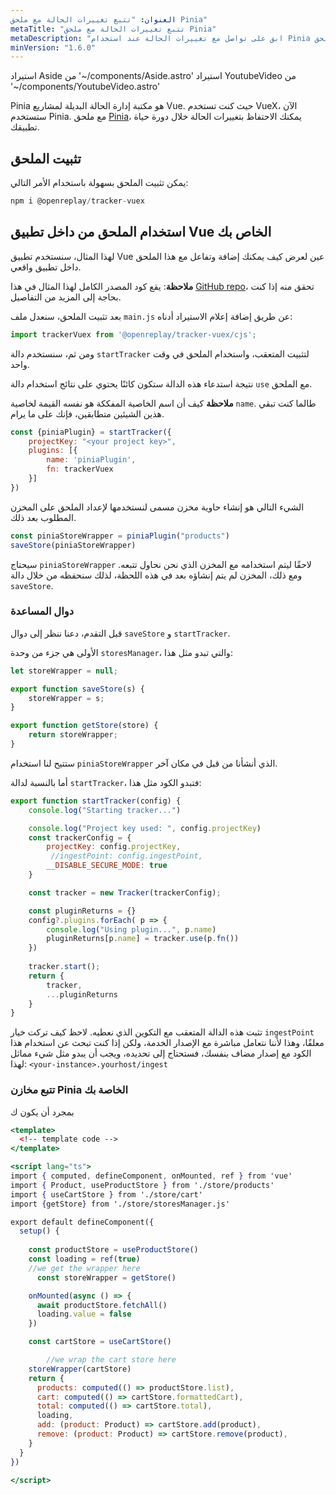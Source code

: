 ```yaml
---
العنوان: "تتبع تغييرات الحالة مع ملحق Pinia"
metaTitle: "تتبع تغييرات الحالة مع ملحق Pinia"
metaDescription: "ابق على تواصل مع تغييرات الحالة عند استخدام Pinia مع ملحق Pinia"
minVersion: "1.6.0"
---
```

استيراد Aside من '~/components/Aside.astro'
استيراد YoutubeVideo من '~/components/YoutubeVideo.astro'

<YoutubeVideo title="مشاهدة كيفية تتبع الحالة مع Pinia"
  description="إذا لم تكن تحب القراءة، يمكنك اتباع هذا الفيديو التعليمي الذي يوضح لك كيفية تتبع حالة تطبيقات Vue الخاصة بك عند استخدام Pinia"
  videoURL="https://youtu.be/0TE5dfzz4-c"
/>

Pinia هو مكتبة إدارة الحالة البديلة لمشاريع Vue. حيث كنت تستخدم VueX، الآن ستستخدم Pinia. مع ملحق [Pinia](/plugins/pinia)، يمكنك الاحتفاظ بتغييرات الحالة خلال دورة حياة تطبيقك.

## تثبيت الملحق

يمكن تثبيت الملحق بسهولة باستخدام الأمر التالي:


```jsx
npm i @openreplay/tracker-vuex
```


## استخدام الملحق من داخل تطبيق Vue الخاص بك

لهذا المثال، سنستخدم تطبيق Vue عين لعرض كيف يمكنك إضافة وتفاعل مع هذا الملحق داخل تطبيق واقعي.

**ملاحظة**: يقع كود المصدر الكامل لهذا المثال في هذا [GitHub repo](https://github.com/deleteman/openreplay-vue-pinia-example)، تحقق منه إذا كنت بحاجة إلى المزيد من التفاصيل.

بعد تثبيت الملحق، سنعدل ملف `main.js` عن طريق إضافة إعلام الاستيراد أدناه:


```jsx
import trackerVuex from '@openreplay/tracker-vuex/cjs';
```


ومن ثم، سنستخدم دالة `startTracker` لتثبيت المتعقب، واستخدام الملحق في وقت واحد.

نتيجة استدعاء هذه الدالة ستكون كائنًا يحتوي على نتائج استخدام دالة `use` مع الملحق.

**ملاحظة** كيف أن اسم الخاصية المفككة هو نفسه القيمة لخاصية `name`. طالما كنت تبقي هذين الشيئين متطابقين، فإنك على ما يرام.


```jsx
const {piniaPlugin} = startTracker({
    projectKey: "<your project key>",
    plugins: [{
        name: 'piniaPlugin',
        fn: trackerVuex
    }]
})
```


الشيء التالي هو إنشاء حاوية مخزن مسمى لنستخدمها لإعداد الملحق على المخزن المطلوب بعد ذلك.


```jsx
const piniaStoreWrapper = piniaPlugin("products")
saveStore(piniaStoreWrapper)
```


سيحتاج `piniaStoreWrapper` لاحقًا ليتم استخدامه مع المخزن الذي نحن نحاول تتبعه. ومع ذلك، المخزن لم يتم إنشاؤه بعد في هذه اللحظة، لذلك سنحفظه من خلال دالة `saveStore`.

### دوال المساعدة

قبل التقدم، دعنا ننظر إلى دوال `saveStore` و `startTracker`.

الأولى هي جزء من وحدة `storesManager`، والتي تبدو مثل هذا:


```jsx
let storeWrapper = null;

export function saveStore(s) {
    storeWrapper = s;
}

export function getStore(store) {
    return storeWrapper;
}
```


ستتيح لنا استخدام `piniaStoreWrapper` الذي أنشأنا من قبل في مكان آخر.

أما بالنسبة لدالة `startTracker`، فتبدو الكود مثل هذا:


```jsx
export function startTracker(config) {
    console.log("Starting tracker...")

    console.log("Project key used: ", config.projectKey)
    const trackerConfig = {
        projectKey: config.projectKey,
         //ingestPoint: config.ingestPoint,
        __DISABLE_SECURE_MODE: true
    }

    const tracker = new Tracker(trackerConfig);

    const pluginReturns = {}
    config?.plugins.forEach( p => {
        console.log("Using plugin...", p.name)
        pluginReturns[p.name] = tracker.use(p.fn())
    })
 
    tracker.start();
    return {
        tracker,
        ...pluginReturns
    }
}
```


تثبت هذه الدالة المتعقب مع التكوين الذي نعطيه. لاحظ كيف تركت خيار `ingestPoint` معلقًا، وهذا لأننا نتعامل مباشرة مع الإصدار الخدمة، ولكن إذا كنت تبحث عن استخدام هذا الكود مع إصدار مضاف بنفسك، فستحتاج إلى تحديده، ويجب أن يبدو مثل شيء مماثل لهذا: `<your-instance>.yourhost/ingest`

### تتبع مخازن Pinia الخاصة بك

بمجرد أن يكون ك
```jsx
<template>
  <!-- template code -->
</template>

<script lang="ts">
import { computed, defineComponent, onMounted, ref } from 'vue'
import { Product, useProductStore } from './store/products'
import { useCartStore } from './store/cart'
import {getStore} from './store/storesManager.js'

export default defineComponent({
  setup() {
   
    const productStore = useProductStore()
    const loading = ref(true)
    //we get the wrapper here
	  const storeWrapper = getStore()

    onMounted(async () => {
      await productStore.fetchAll()
      loading.value = false
    })

    const cartStore = useCartStore()

		//we wrap the cart store here
    storeWrapper(cartStore)
    return {
      products: computed(() => productStore.list),
      cart: computed(() => cartStore.formattedCart),
      total: computed(() => cartStore.total),
      loading,
      add: (product: Product) => cartStore.add(product),
      remove: (product: Product) => cartStore.remove(product),
    }
  }
})

</script>
```
